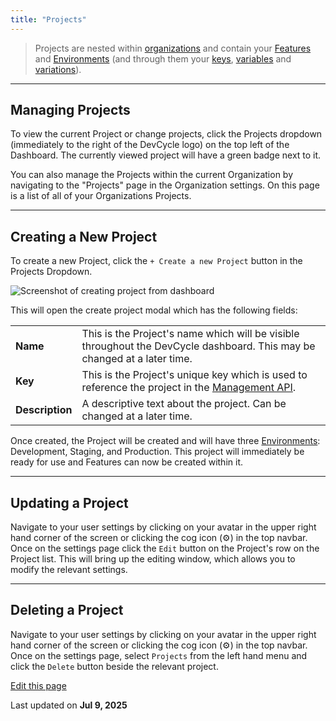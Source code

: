 ```yaml
---
title: "Projects"
---
```


> Projects are nested within [organizations](/platform/account-management/organizations) and contain your [Features](/essentials/overview#features) and [Environments](/essentials/overview#environments) (and through them your [keys](/platform/account-management/keys), [variables](/platform/feature-flags/variables-and-variations/variables) and [variations](/platform/feature-flags/variables-and-variations/variations)).

***

## Managing Projects[​](#managing-projects "Direct link to Managing Projects")

To view the current Project or change projects, click the Projects dropdown (immediately to the right of the DevCycle logo) on the top left of the Dashboard. The currently viewed project will have a green badge next to it.

You can also manage the Projects within the current Organization by navigating to the "Projects" page in the Organization settings. On this page is a list of all of your Organizations Projects.

***

## Creating a New Project[​](#creating-a-new-project "Direct link to Creating a New Project")

To create a new Project, click the `+ Create a new Project` button in the Projects Dropdown.

![Screenshot of creating project from dashboard](/images/platform/account-management/assets/images/create-0f1de115e8d90fe6212da31444b64818.png)

This will open the create project modal which has the following fields:

|                 |                                                                                                                          |
| --------------- | ------------------------------------------------------------------------------------------------------------------------ |
| **Name**        | This is the Project's name which will be visible throughout the DevCycle dashboard. This may be changed at a later time. |
| **Key**         | This is the Project's unique key which is used to reference the project in the [Management API](/management-api/).       |
| **Description** | A descriptive text about the project. Can be changed at a later time.                                                    |

Once created, the Project will be created and will have three [Environments](/essentials/overview#environments): Development, Staging, and Production. This project will immediately be ready for use and Features can now be created within it.

***

## Updating a Project[​](#updating-a-project "Direct link to Updating a Project")

Navigate to your user settings by clicking on your avatar in the upper right hand corner of the screen or clicking the cog icon (⚙️) in the top navbar. Once on the settings page click the `Edit` button on the Project's row on the Project list. This will bring up the editing window, which allows you to modify the relevant settings.

***

## Deleting a Project[​](#deleting-a-project "Direct link to Deleting a Project")

Navigate to your user settings by clicking on your avatar in the upper right hand corner of the screen or clicking the cog icon (⚙️) in the top navbar. Once on the settings page, select `Projects` from the left hand menu and click the `Delete` button beside the relevant project.

[Edit this page](https://github.com/devcyclehq/devcycle-docs/edit/main/docs/platform/account-management/projects.md)

Last updated on **Jul 9, 2025**
